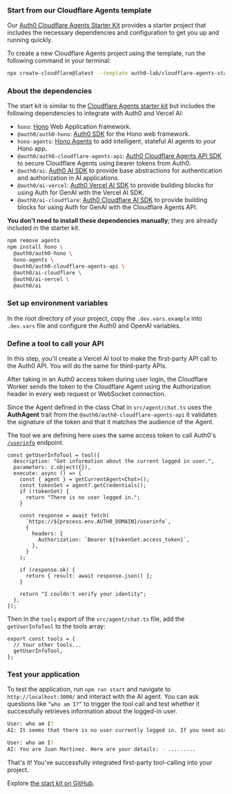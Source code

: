 
<Prerequisites />

### Start from our Cloudflare Agents template

Our [Auth0 Cloudflare Agents Starter Kit](https://github.com/auth0-lab/cloudflare-agents-starter) provides a starter project that includes the necessary dependencies and configuration to get you up and running quickly.

To create a new Cloudflare Agents project using the template, run the following command in your terminal:

```bash wrap lines
npx create-cloudflare@latest --template auth0-lab/cloudflare-agents-starter
```

### About the dependencies

The start kit is similar to the [Cloudflare Agents starter kit](https://github.com/cloudflare/agents-starter) but includes the following dependencies to integrate with Auth0 and Vercel AI:

- `hono`: [Hono](https://hono.dev/) Web Application framework.
- `@auth0/auth0-hono`: [Auth0 SDK](https://github.com/auth0-lab/auth0-hono) for the Hono web framework.
- `hono-agents`: [Hono Agents](https://github.com/cloudflare/agents/tree/main/packages/hono-agents) to add intelligent, stateful AI agents to your Hono app.
- `@auth0/auth0-cloudflare-agents-api`: [Auth0 Cloudflare Agents API SDK](https://github.com/auth0-lab/auth0-cloudflare-agents-api) to secure Cloudflare Agents using bearer tokens from Auth0.
- `@auth0/ai`: [Auth0 AI SDK](https://github.com/auth0-lab/auth0-ai-js) to provide base abstractions for authentication and authorization in AI applications.
- `@auth0/ai-vercel`: [Auth0 Vercel AI SDK](https://github.com/auth0-lab/auth0-ai-js/tree/main/packages/ai-vercel) to provide building blocks for using Auth for GenAI with the Vercel AI SDK.
- `@auth0/ai-cloudflare`: [Auth0 Cloudflare AI SDK](https://github.com/auth0-lab/auth0-ai-js/tree/main/packages/ai-cloudflare) to provide building blocks for using Auth for GenAI with the Cloudflare Agents API.

**You don't need to install these dependencies manually**; they are already included in the starter kit.

```bash wrap lines
npm remove agents
npm install hono \
  @auth0/auth0-hono \
  hono-agents \
  @auth0/auth0-cloudflare-agents-api \
  @auth0/ai-cloudflare \
  @auth0/ai-vercel \
  @auth0/ai
```

### Set up environment variables

In the root directory of your project, copy the `.dev.vars.example` into `.dev.vars` file and configure the Auth0 and OpenAI variables.

### Define a tool to call your API

In this step, you'll create a Vercel AI tool to make the first-party API call to the Auth0 API. You will do the same for third-party APIs.

After taking in an Auth0 access token during user login, the Cloudflare Worker sends the token to the Cloudflare Agent using the Authorization header in every web request or WebSocket connection.

Since the Agent defined in the class Chat in `src/agent/chat.ts` uses the **AuthAgent** trait from the `@auth0/auth0-cloudflare-agents-api` it validates the signature of the token and that it matches the audience of the Agent.

The tool we are defining here uses the same access token to call Auth0's [`/userinfo`](https://auth0.com/docs/api/authentication/user-profile/get-user-info) endpoint.

```tsx src/agent/tools.ts wrap lines
const getUserInfoTool = tool({
  description: "Get information about the current logged in user.",
  parameters: z.object({}),
  execute: async () => {
    const { agent } = getCurrentAgent<Chat>();
    const tokenSet = agent?.getCredentials();
    if (!tokenSet) {
      return "There is no user logged in.";
    }

    const response = await fetch(
      `https://${process.env.AUTH0_DOMAIN}/userinfo`,
      {
        headers: {
          Authorization: `Bearer ${tokenSet.access_token}`,
        },
      }
    );

    if (response.ok) {
      return { result: await response.json() };
    }

    return "I couldn't verify your identity";
  },
});
```

Then in the `tools` export of the `src/agent/chat.ts` file, add the `getUserInfoTool` to the tools array:

```tsx src/agent/chat.ts wrap lines
export const tools = {
  // Your other tools...
  getUserInfoTool,
};
```

### Test your application

To test the application, run `npm run start` and navigate to `http://localhost:3000/` and interact with the AI agent. You can ask questions like `“who am I?”` to trigger the tool call and test whether it successfully retrieves information about the logged-in user.

```bash wrap lines
User: who am I?
AI: It seems that there is no user currently logged in. If you need assistance with anything else, feel free to ask!

User: who am I?
AI: You are Juan Martinez. Here are your details: - .........
```

That's it! You've successfully integrated first-party tool-calling into your project.

Explore [the start kit on GitHub](https://github.com/auth0-lab/cloudflare-agents-starter).
